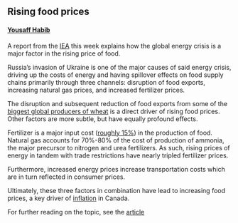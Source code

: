 ## Rising food prices

#### [Yousaff Habib](https://www.linkedin.com/in/yousaff-habib-6684891a5/)
A report from the [IEA](https://www.iea.org/commentaries/how-the-energy-crisis-is-exacerbating-the-food-crisis) this week explains how the global energy crisis is a major factor in the rising price of food. 

Russia's invasion of Ukraine is one of the major causes of said energy crisis, driving up the costs of energy and having spillover effects on food supply chains primarily through three channels: disruption of food exports, increasing natural gas prices, and increased fertilizer prices.

The disruption and subsequent reduction of food exports from some of the [biggest global producers of wheat](https://worldpopulationreview.com/country-rankings/wheat-production-by-country) is a direct driver of rising food prices. Other factors are more subtle, but have equally profound effects. 

Fertilizer is a major input cost ([roughly 15%](https://www.fb.org/market-intel/too-many-to-count-factors-driving-fertilizer-prices-higher-and-higher)) in the production of food. Natural gas accounts for 70%-80% of the cost of production of ammonia, the major precursor to nitrogen and urea fertilizers. As such, rising prices of energy in tandem with trade restrictions have nearly tripled fertilizer prices. 

Furthermore, increased energy prices increase transportation costs which are in turn reflected in consumer prices. 

Ultimately, these three factors in combination have lead to increasing food prices, a key driver of [inflation](https://www.statcan.gc.ca/en/subjects-start/prices_and_price_indexes/consumer_price_indexes) in Canada.

For further reading on the topic, see the [article](https://www.iea.org/commentaries/how-the-energy-crisis-is-exacerbating-the-food-crisis)
<!-- <br> -->


